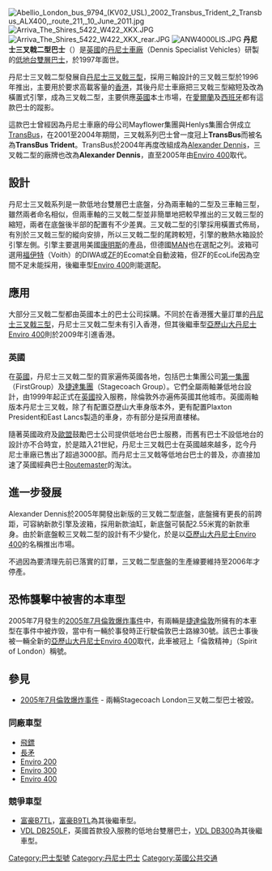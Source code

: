 {{otheruses|other=三軸版丹尼士三叉戟低地台巴士|丹尼士三叉戟三型}}
[[File:Abellio_London_bus_9794_(KV02_USL)_2002_Transbus_Trident_2_Transbus_ALX400,_route_211,_10_June_2011.jpg|thumb]]
[[File:Arriva_The_Shires_5422_W422_XKX.JPG|thumb]]
[[File:Arriva_The_Shires_5422_W422_XKX_rear.JPG|thumb]]
[[File:ANW4000LIS.JPG|thumb]]
'''丹尼士三叉戟二型巴士'''（{{lang-en|Dennis Trident 2}}）是[[英國|英國]]的[[丹尼士車廠|丹尼士車廠]]（Dennis Specialist Vehicles）研製的[[低地台巴士|低地台]][[雙層巴士|雙層巴士]]，於1997年面世。

丹尼士三叉戟二型發展自[[丹尼士三叉戟三型|丹尼士三叉戟三型]]，採用三軸設計的三叉戟三型於1996年推出，主要用於要求高載客量的[[香港|香港]]，其後丹尼士車廠把三叉戟三型縮短及改為橫置式引擎，成為三叉戟二型，主要供應[[英國|英國]]本土市場，在[[爱尔兰共和国|愛爾蘭]]及[[西班牙|西班牙]]都有這款巴士的蹤影。

這款巴士曾經因為丹尼士車廠的母公司Mayflower集團與Henlys集團合併成立[[TransBus|TransBus]]，在2001至2004年期間，三叉戟系列巴士曾一度冠上'''TransBus'''而被名為'''TransBus Trident'''。TransBus於2004年再度改組成為[[Alexander_Dennis|Alexander Dennis]]，三叉戟二型的廠牌也改為'''Alexander Dennis'''，直至2005年由[[Enviro_400|Enviro 400]]取代。

== 設計 ==
丹尼士三叉戟系列是一款低地台雙層巴士底盤，分為兩車軸的二型及三車軸三型，雖然兩者命名相似，但兩車軸的三叉戟二型並非簡單地把較早推出的三叉戟三型的縮短，兩者在底盤後半部的配置有不少差異。三叉戟二型的引擎採用橫置式佈局，有別於三叉戟三型的縱向安排，所以三叉戟二型的尾跨較短，引擎的散熱水箱設於引擎左側。引擎主要選用美國[[康明斯|康明斯]]的產品，但德國[[猛獅車廠|MAN]]也在選配之列。波箱可選用[[福伊特|福伊特]]（Voith）的DIWA或[[ZF公司|ZF]]的Ecomat全自動波箱，但ZF的EcoLife因為空間不足未能採用，後繼車型[[Enviro_400|Enviro 400]]則能選配。

== 應用 ==
大部分三叉戟二型都由英國本土的巴士公司採購。不同於在香港獲大量訂單的[[丹尼士三叉戟三型|丹尼士三叉戟三型]]，丹尼士三叉戟二型未有引入香港，但其後繼車型[[亞歷山大丹尼士Enviro_400|亞歷山大丹尼士Enviro 400]]則於2009年引進香港。

=== 英國 ===
在[[英國|英國]]，丹尼士三叉戟二型的買家遍佈英國各地，包括巴士集團公司[[第一集團|第一集團]]（FirstGroup）及[[捷達集團|捷達集團]]（Stagecoach Group）。它們全屬兩軸兼低地台設計，由1999年起正式在[[英國|英國]]投入服務，除倫敦外亦遍佈英國其他城市。英國兩軸版本丹尼士三叉戟，除了有配置亞歷山大車身版本外，更有配置Plaxton President和East Lancs製造的車身，亦有部分是採用直樓梯。

隨著英國政府及[[歐盟|歐盟]]鼓勵巴士公司提供低地台巴士服務，而舊有巴士不設低地台的設計亦不合時宜，於是踏入21世紀，丹尼士三叉戟巴士在英國越來越多，訖今丹尼士車廠已售出了超過3000部。而丹尼士三叉戟等低地台巴士的普及，亦直接加速了英國經典巴士[[Routemaster|Routemaster]]的淘汰。

== 進一步發展 ==
Alexander Dennis於2005年開發出新版的三叉戟二型底盤，底盤擁有更長的前跨距，可容納新款引擎及波箱，採用新款油缸，新底盤可裝配2.55米寬的新款車身。由於新底盤較三叉戟二型的設計有不少變化，於是以[[亞歷山大丹尼士Enviro_400|亞歷山大丹尼士Enviro 400]]的名稱推出市場。

不過因為要清理先前已落實的訂單，三叉戟二型底盤的生產線要維持至2006年才停產。

== 恐怖襲擊中被害的本車型 ==
2005年7月發生的[[2005年7月倫敦爆炸事件|2005年7月倫敦爆炸事件]]中，有兩輛是[[捷達集團|捷達倫敦]]所擁有的本車型在事件中被炸毁，當中有一輛於事發時正行駛倫敦巴士路線30號。該巴士事後被一輛全新的[[亞歷山大丹尼士Enviro_400|亞歷山大丹尼士Enviro 400]]取代，此車被冠上「倫敦精神」（Spirit of London）稱號。

== 參見 ==
* [[2005年7月倫敦爆炸事件|2005年7月倫敦爆炸事件]] - 兩輛Stagecoach London三叉戟二型巴士被毀。

=== 同廠車型 ===
* [[丹尼士飛鏢巴士|飛鏢]]
* [[丹尼士長矛巴士|長矛]]
* [[亞歷山大丹尼士Enviro_200|Enviro 200]]
* [[亞歷山大丹尼士Enviro_300|Enviro 300]]
* [[亞歷山大丹尼士Enviro_400|Enviro 400]]
=== 競爭車型 ===
* [[富豪B7TL|富豪B7TL]]，[[富豪B9TL|富豪B9TL]]為其後繼車型。
* [[VDL_DB250|VDL DB250LF]]，英國首款投入服務的低地台雙層巴士，[[VDL_DB300|VDL DB300]]為其後繼車型。

{{commonscat|Dennis Trident 2}}

{{Dennis buses}}
[[Category:巴士型號|Category:巴士型號]]
[[Category:丹尼士巴士|Category:丹尼士巴士]]
[[Category:英國公共交通|Category:英國公共交通]]